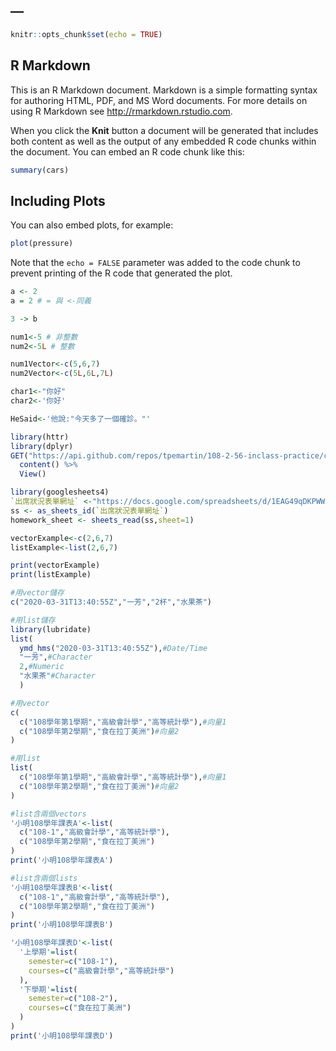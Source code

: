 ---
---

```r
knitr::opts_chunk$set(echo = TRUE)
```

## R Markdown

This is an R Markdown document. Markdown is a simple formatting syntax for authoring HTML, PDF, and MS Word documents. For more details on using R Markdown see <http://rmarkdown.rstudio.com>.

When you click the **Knit** button a document will be generated that includes both content as well as the output of any embedded R code chunks within the document. You can embed an R code chunk like this:

```r
summary(cars)
```

## Including Plots

You can also embed plots, for example:

```r
plot(pressure)
```

Note that the `echo = FALSE` parameter was added to the code chunk to prevent printing of the R code that generated the plot.
```r
a <- 2
a = 2 # = 與 <-同義
```
```r
3 -> b
```
```r
num1<-5 # 非整數
num2<-5L # 整數

num1Vector<-c(5,6,7)
num2Vector<-c(5L,6L,7L)
```
```r
char1<-"你好"
char2<-'你好'
```
```r
HeSaid<-'他說:"今天多了一個確診。"'
```
```r
library(httr)
library(dplyr)
GET("https://api.github.com/repos/tpemartin/108-2-56-inclass-practice/commits") %>%
  content() %>%
  View()
```
```r
library(googlesheets4)
`出席狀況表單網址` <-"https://docs.google.com/spreadsheets/d/1EAG49qDKPWWi0ebkVr29TLrvVnoBPfkvxYY-J3xLAHY/edit#gid=458686645" # 缺乏定義值
ss <- as_sheets_id(`出席狀況表單網址`)
homework_sheet <- sheets_read(ss,sheet=1)
```
```r
vectorExample<-c(2,6,7)
listExample<-list(2,6,7)

print(vectorExample)
print(listExample)
```
```r
#用vector儲存
c("2020-03-31T13:40:55Z","一芳","2杯","水果茶")

#用list儲存
library(lubridate)
list(
  ymd_hms("2020-03-31T13:40:55Z"),#Date/Time
  "一芳",#Character
  2,#Numeric
  "水果茶"#Character
  )
```
```r
#用vector
c(
  c("108學年第1學期","高級會計學","高等統計學"),#向量1
  c("108學年第2學期","食在拉丁美洲")#向量2
)

#用list
list(
  c("108學年第1學期","高級會計學","高等統計學"),#向量1
  c("108學年第2學期","食在拉丁美洲")#向量2
)
```
```r
#list含兩個vectors
'小明108學年課表A'<-list(
  c("108-1","高級會計學","高等統計學"),
  c("108學年第2學期","食在拉丁美洲")
)
print('小明108學年課表A')
```
```r
#list含兩個lists
'小明108學年課表B'<-list(
  c("108-1","高級會計學","高等統計學"),
  c("108學年第2學期","食在拉丁美洲")
)
print('小明108學年課表B')
```
```r
'小明108學年課表D'<-list(
  '上學期'=list(
    semester=c("108-1"),
    courses=c("高級會計學","高等統計學")
  ),
  '下學期'=list(
    semester=c("108-2"),
    courses=c("食在拉丁美洲")
  )
)
print('小明108學年課表D')
```



























